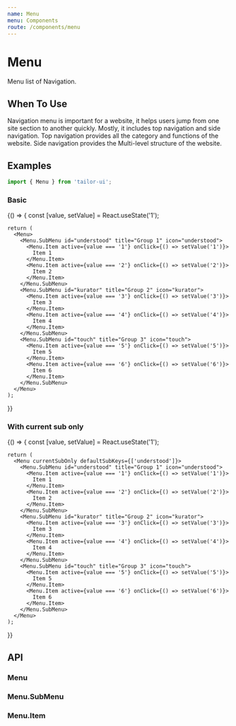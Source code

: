 ```yaml
---
name: Menu
menu: Components
route: /components/menu
---
```



# Menu

Menu list of Navigation.

## When To Use

Navigation menu is important for a website, it helps users jump from one site section to another quickly. Mostly, it includes top navigation and side navigation. Top navigation provides all the category and functions of the website. Side navigation provides the Multi-level structure of the website.

## Examples

```js
import { Menu } from 'tailor-ui';
```

### Basic

<Playground>
  {() => {
    const [value, setValue] = React.useState('1');

    return (
      <Menu>
        <Menu.SubMenu id="understood" title="Group 1" icon="understood">
          <Menu.Item active={value === '1'} onClick={() => setValue('1')}>
            Item 1
          </Menu.Item>
          <Menu.Item active={value === '2'} onClick={() => setValue('2')}>
            Item 2
          </Menu.Item>
        </Menu.SubMenu>
        <Menu.SubMenu id="kurator" title="Group 2" icon="kurator">
          <Menu.Item active={value === '3'} onClick={() => setValue('3')}>
            Item 3
          </Menu.Item>
          <Menu.Item active={value === '4'} onClick={() => setValue('4')}>
            Item 4
          </Menu.Item>
        </Menu.SubMenu>
        <Menu.SubMenu id="touch" title="Group 3" icon="touch">
          <Menu.Item active={value === '5'} onClick={() => setValue('5')}>
            Item 5
          </Menu.Item>
          <Menu.Item active={value === '6'} onClick={() => setValue('6')}>
            Item 6
          </Menu.Item>
        </Menu.SubMenu>
      </Menu>
    );

}}

</Playground>

### With current sub only

<Playground>
  {() => {
    const [value, setValue] = React.useState('1');

    return (
      <Menu currentSubOnly defaultSubKeys={['understood']}>
        <Menu.SubMenu id="understood" title="Group 1" icon="understood">
          <Menu.Item active={value === '1'} onClick={() => setValue('1')}>
            Item 1
          </Menu.Item>
          <Menu.Item active={value === '2'} onClick={() => setValue('2')}>
            Item 2
          </Menu.Item>
        </Menu.SubMenu>
        <Menu.SubMenu id="kurator" title="Group 2" icon="kurator">
          <Menu.Item active={value === '3'} onClick={() => setValue('3')}>
            Item 3
          </Menu.Item>
          <Menu.Item active={value === '4'} onClick={() => setValue('4')}>
            Item 4
          </Menu.Item>
        </Menu.SubMenu>
        <Menu.SubMenu id="touch" title="Group 3" icon="touch">
          <Menu.Item active={value === '5'} onClick={() => setValue('5')}>
            Item 5
          </Menu.Item>
          <Menu.Item active={value === '6'} onClick={() => setValue('6')}>
            Item 6
          </Menu.Item>
        </Menu.SubMenu>
      </Menu>
    );

}}

</Playground>

## API

### Menu

<PropsTable of={Menu} />

### Menu.SubMenu

<PropsTable of={Menu.SubMenu} />

### Menu.Item

<PropsTable of={Menu.Item} />
